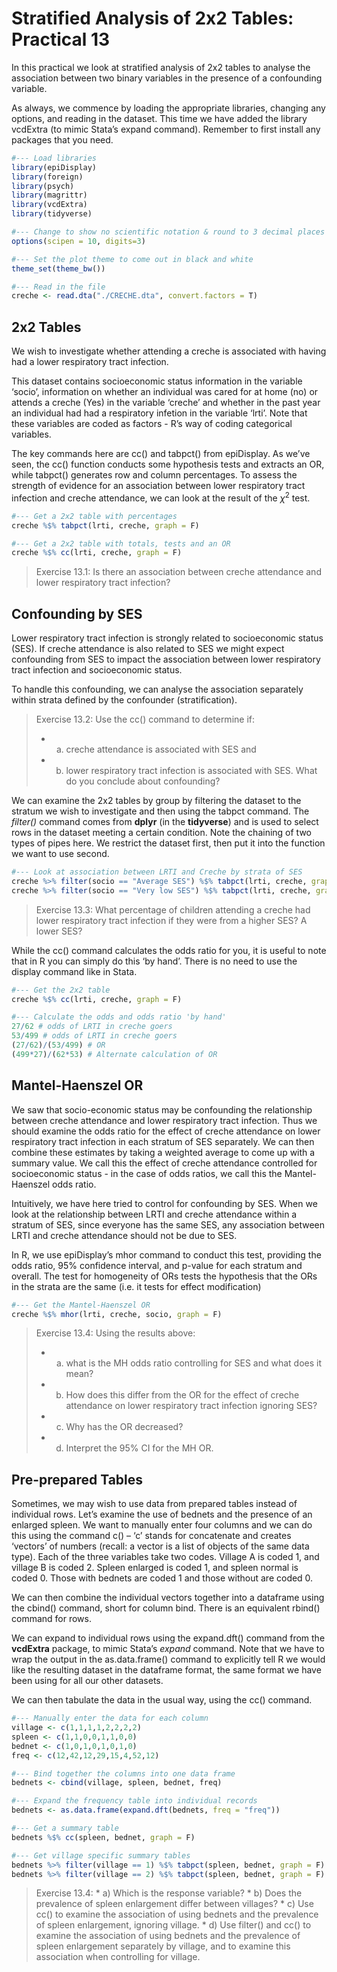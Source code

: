 
# Stratified Analysis of 2x2 Tables: Practical 13

In this practical we look at stratified analysis of 2x2 tables to analyse the association between two binary variables in the presence of a confounding variable.

As always, we commence by loading the appropriate libraries, changing any options, and reading in the dataset. This time we have added the library vcdExtra (to mimic Stata's expand command). Remember to first install any packages that you need.

```r
#--- Load libraries
library(epiDisplay)
library(foreign)
library(psych)
library(magrittr)
library(vcdExtra)
library(tidyverse)

#--- Change to show no scientific notation & round to 3 decimal places
options(scipen = 10, digits=3) 

#--- Set the plot theme to come out in black and white
theme_set(theme_bw())

#--- Read in the file
creche <- read.dta("./CRECHE.dta", convert.factors = T) 
```

## 2x2 Tables

We wish to investigate whether attending a creche is associated with having had a lower respiratory tract infection.

This dataset contains socioeconomic status information in the variable 'socio', information on whether an individual was cared for at home (no) or attends a creche (Yes) in the variable 'creche' and whether in the past year an individual had had a respiratory infetion in the variable 'lrti'. Note that these variables are coded as factors - R's way of coding categorical variables.

The key commands here are cc() and tabpct() from epiDisplay. As we've seen, the cc() function conducts some hypothesis tests and extracts an OR, while tabpct() generates row and column percentages. To assess the strength of evidence for an association between lower respiratory tract infection and creche attendance, we can look at the result of the $\chi^2$ test.  

```r
#--- Get a 2x2 table with percentages
creche %$% tabpct(lrti, creche, graph = F)

#--- Get a 2x2 table with totals, tests and an OR
creche %$% cc(lrti, creche, graph = F)

```


> Exercise 13.1: Is there an association between creche attendance and lower respiratory tract infection?

## Confounding by SES

Lower respiratory tract infection is strongly related to socioeconomic status (SES). If creche attendance is also related to SES we might expect confounding from SES to impact the association between lower respiratory tract infection and socioeconomic status. 

To handle this confounding, we can analyse the association separately within strata defined by the confounder (stratification). 

>Exercise 13.2: Use the cc() command to determine if:
>
> * a) creche attendance is associated with SES and 
> * b) lower respiratory tract infection is associated with SES. What do you conclude about confounding?

We can examine the 2x2 tables by group by filtering the dataset to the stratum we wish to investigate and then using the tabpct command. The _filter()_ command comes from **dplyr** (in the **tidyverse**) and is used to select rows in the dataset meeting a certain condition. Note the chaining of two types of pipes here. We restrict the dataset first, then put it into the function we want to use second. 

```r
#--- Look at association between LRTI and Creche by strata of SES
creche %>% filter(socio == "Average SES") %$% tabpct(lrti, creche, graph = F)
creche %>% filter(socio == "Very low SES") %$% tabpct(lrti, creche, graph = F)
```


> Exercise 13.3: What percentage of children attending a creche had lower respiratory tract infection if they were from a higher SES? A lower SES?


While the cc() command calculates the odds ratio for you, it is useful to note that in R you can simply do this 'by hand'. There is no need to use the display command like in Stata. 

```r
#--- Get the 2x2 table
creche %$% cc(lrti, creche, graph = F)

#--- Calculate the odds and odds ratio 'by hand'
27/62 # odds of LRTI in creche goers
53/499 # odds of LRTI in creche goers
(27/62)/(53/499) # OR
(499*27)/(62*53) # Alternate calculation of OR

```

## Mantel-Haenszel OR

We saw that socio-economic status may be confounding the relationship between creche attendance and lower respiratory tract infection. Thus we should examine the odds ratio for the effect of creche attendance on lower respiratory tract infection in each stratum of SES separately. We can then combine these estimates by taking a weighted average to come up with a summary value. We call this the effect of creche attendance controlled for socioeconomic status - in the case of odds ratios, we call this the Mantel-Haenszel odds ratio. 

Intuitively, we have here tried to control for confounding by SES. When we look at the relationship between LRTI and creche attendance within a stratum of SES, since everyone has the same SES, any association between LRTI and creche attendance should not be due to SES.

In R, we use epiDisplay's mhor command to conduct this test, providing the odds ratio, 95% confidence interval, and p-value for each stratum and overall. The test for homogeneity of ORs tests the hypothesis that the ORs in the strata are the same (i.e. it tests for effect modification)

```r
#--- Get the Mantel-Haenszel OR
creche %$% mhor(lrti, creche, socio, graph = F)
```


> Exercise 13.4: Using the results above: 
>
> * a) what is the MH odds ratio controlling for SES and what does it mean? 
> * b) How does this differ from the OR for the effect of creche attendance on lower respiratory tract infection ignoring SES? 
> * c) Why has the OR decreased? 
> * d) Interpret the 95% CI for the MH OR.

## Pre-prepared Tables

Sometimes, we may wish to use data from prepared tables instead of individual rows. Let's examine the use of bednets and the presence of an enlarged spleen. We want to manually enter four columns and we can do this using the command c() -- 'c' stands for concatenate and creates 'vectors' of numbers (recall: a vector is a list of objects of the same data type). Each of the three variables take two codes. Village A is coded 1, and village B is coded 2. Spleen enlarged is coded 1, and spleen normal is coded 0. Those with bednets are coded 1 and those without are coded 0. 

We can then combine the individual vectors together into a dataframe using the cbind() command, short for column bind. There is an equivalent rbind() command for rows.

We can expand to individual rows using the expand.dft() command from the **vcdExtra** package, to mimic Stata's _expand_ command. Note that we have to wrap the output in the as.data.frame() command to explicitly tell R we would like the resulting dataset in the dataframe format, the same format we have been using for all our other datasets.

We can then tabulate the data in the usual way, using the cc() command.

```r
#--- Manually enter the data for each column
village <- c(1,1,1,1,2,2,2,2)
spleen <- c(1,1,0,0,1,1,0,0)
bednet <- c(1,0,1,0,1,0,1,0)
freq <- c(12,42,12,29,15,4,52,12)

#--- Bind together the columns into one data frame
bednets <- cbind(village, spleen, bednet, freq)

#--- Expand the frequency table into individual records
bednets <- as.data.frame(expand.dft(bednets, freq = "freq"))

#--- Get a summary table
bednets %$% cc(spleen, bednet, graph = F)

#--- Get village specific summary tables
bednets %>% filter(village == 1) %$% tabpct(spleen, bednet, graph = F)
bednets %>% filter(village == 2) %$% tabpct(spleen, bednet, graph = F)

```


> Exercise 13.4: 
> * a) Which is the response variable?
> * b) Does the prevalence of spleen enlargement differ between villages?
> * c) Use cc() to examine the association of using bednets and the prevalence of spleen enlargement, ignoring village.
> * d) Use filter() and cc() to examine the association of using bednets and the prevalence of spleen enlargement separately by village, and to examine this association when controlling for village.
